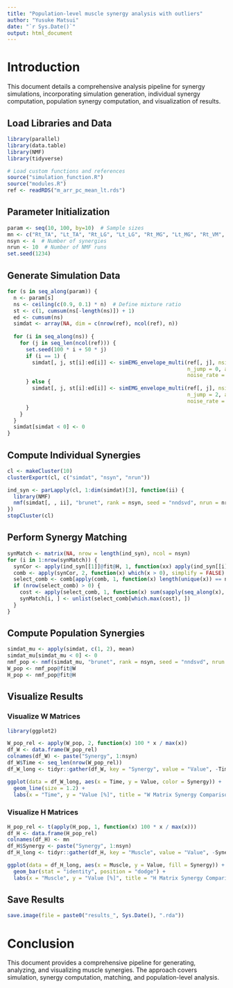 ```yaml
---
title: "Population-level muscle synergy analysis with outliers"
author: "Yusuke Matsui"
date: "`r Sys.Date()`"
output: html_document
---
```


# Introduction

This document details a comprehensive analysis pipeline for synergy simulations, incorporating simulation generation, individual synergy computation, population synergy computation, and visualization of results.

## Load Libraries and Data

```r
library(parallel)
library(data.table)
library(NMF)
library(tidyverse)

# Load custom functions and references
source("simulation_function.R")
source("modules.R")
ref <- readRDS("m_arr_pc_mean_lt.rds")
```

## Parameter Initialization

```r
param <- seq(10, 100, by=10)  # Sample sizes
mn <- c("Rt_TA", "Lt_TA", "Rt_LG", "Lt_LG", "Rt_MG", "Lt_MG", "Rt_VM", "Lt_VM", "Rt_Ham", "Lt_Ham")
nsyn <- 4  # Number of synergies
nrun <- 10  # Number of NMF runs
set.seed(1234)
```

## Generate Simulation Data

```r
for (s in seq_along(param)) {
  n <- param[s]
  ns <- ceiling(c(0.9, 0.1) * n)  # Define mixture ratio
  st <- c(1, cumsum(ns[-length(ns)]) + 1)
  ed <- cumsum(ns)
  simdat <- array(NA, dim = c(nrow(ref), ncol(ref), n))
  
  for (i in seq_along(ns)) {
    for (j in seq_len(ncol(ref))) {
      set.seed(100 * i + 50 * j)
      if (i == 1) {
        simdat[, j, st[i]:ed[i]] <- simEMG_envelope_multi(ref[, j], nsim = ns[i],
                                                          n_jump = 0, amp_rate = rbeta(1, 3, 1),
                                                          noise_rate = 1, plot.it = FALSE)
      } else {
        simdat[, j, st[i]:ed[i]] <- simEMG_envelope_multi(ref[, j], nsim = ns[i],
                                                          n_jump = 2, amp_rate = 1,
                                                          noise_rate = 1.5, plot.it = FALSE)
      }
    }
  }
  simdat[simdat < 0] <- 0
}
```

## Compute Individual Synergies

```r
cl <- makeCluster(10)
clusterExport(cl, c("simdat", "nsyn", "nrun"))

ind_syn <- parLapply(cl, 1:dim(simdat)[3], function(ii) {
  library(NMF)
  nmf(simdat[, , ii], "brunet", rank = nsyn, seed = "nndsvd", nrun = nrun)
})
stopCluster(cl)
```

## Perform Synergy Matching

```r
synMatch <- matrix(NA, nrow = length(ind_syn), ncol = nsyn)
for (i in 1:nrow(synMatch)) {
  synCor <- apply(ind_syn[[1]]@fit@H, 1, function(xx) apply(ind_syn[[i]]@fit@H, 1, function(yy) cov(xx, yy)))
  comb <- apply(synCor, 2, function(x) which(x > 0), simplify = FALSE)
  select_comb <- comb[apply(comb, 1, function(x) length(unique(x)) == nsyn), ]
  if (nrow(select_comb) > 0) {
    cost <- apply(select_comb, 1, function(x) sum(sapply(seq_along(x), function(y) synCor[x[y], y])))
    synMatch[i, ] <- unlist(select_comb[which.max(cost), ])
  }
}
```

## Compute Population Synergies

```r
simdat_mu <- apply(simdat, c(1, 2), mean)
simdat_mu[simdat_mu < 0] <- 0
nmf_pop <- nmf(simdat_mu, "brunet", rank = nsyn, seed = "nndsvd", nrun = nrun)
W_pop <- nmf_pop@fit@W
H_pop <- nmf_pop@fit@H
```

## Visualize Results

### Visualize W Matrices

```r
library(ggplot2)

W_pop_rel <- apply(W_pop, 2, function(x) 100 * x / max(x))
df_W <- data.frame(W_pop_rel)
colnames(df_W) <- paste("Synergy", 1:nsyn)
df_W$Time <- seq_len(nrow(W_pop_rel))
df_W_long <- tidyr::gather(df_W, key = "Synergy", value = "Value", -Time)

ggplot(data = df_W_long, aes(x = Time, y = Value, color = Synergy)) +
  geom_line(size = 1.2) +
  labs(x = "Time", y = "Value [%]", title = "W Matrix Synergy Comparison")
```

### Visualize H Matrices

```r
H_pop_rel <- t(apply(H_pop, 1, function(x) 100 * x / max(x)))
df_H <- data.frame(H_pop_rel)
colnames(df_H) <- mn
df_H$Synergy <- paste("Synergy", 1:nsyn)
df_H_long <- tidyr::gather(df_H, key = "Muscle", value = "Value", -Synergy)

ggplot(data = df_H_long, aes(x = Muscle, y = Value, fill = Synergy)) +
  geom_bar(stat = "identity", position = "dodge") +
  labs(x = "Muscle", y = "Value [%]", title = "H Matrix Synergy Comparison")
```

## Save Results

```r
save.image(file = paste0("results_", Sys.Date(), ".rda"))
```

# Conclusion

This document provides a comprehensive pipeline for generating, analyzing, and visualizing muscle synergies. The approach covers simulation, synergy computation, matching, and population-level analysis.
